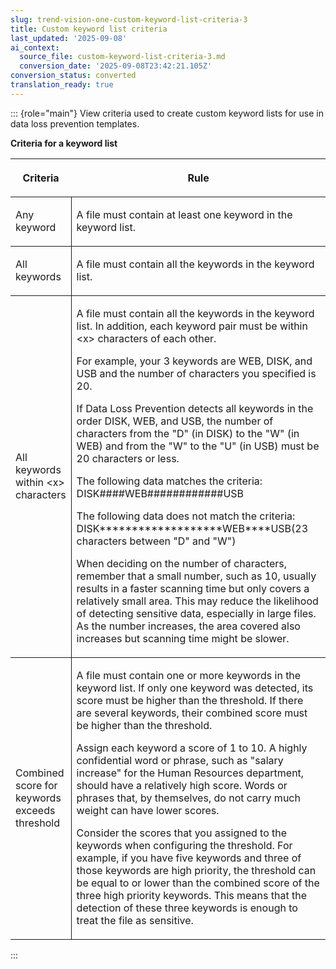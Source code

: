 ```yaml
---
slug: trend-vision-one-custom-keyword-list-criteria-3
title: Custom keyword list criteria
last_updated: '2025-09-08'
ai_context:
  source_file: custom-keyword-list-criteria-3.md
  conversion_date: '2025-09-08T23:42:21.105Z'
conversion_status: converted
translation_ready: true
---
```


::: {role="main"}
View criteria used to create custom keyword lists for use in data loss prevention templates.

**Criteria for a keyword list**

<table>
<colgroup>
<col style="width: 19%" />
<col style="width: 81%" />
</colgroup>
<thead>
<tr>
<th><p>Criteria</p></th>
<th><p>Rule</p></th>
</tr>
</thead>
<tbody>
<tr>
<td style="border-bottom-width: 1px; border-bottom-style: solid; border-right-width: 1px; border-right-style: solid">Any keyword</td>
<td style="border-bottom-width: 1px; border-bottom-style: solid"><p>A file must contain at least one keyword in the keyword list.</p></td>
</tr>
<tr>
<td style="border-bottom-width: 1px; border-bottom-style: solid; border-right-width: 1px; border-right-style: solid"><p>All keywords</p></td>
<td style="border-bottom-width: 1px; border-bottom-style: solid"><p>A file must contain all the keywords in the keyword list.</p></td>
</tr>
<tr>
<td style="border-bottom-width: 1px; border-bottom-style: solid; border-right-width: 1px; border-right-style: solid"><p>All keywords within &lt;x&gt; characters</p></td>
<td style="border-bottom-width: 1px; border-bottom-style: solid"><p>A file must contain all the keywords in the keyword list. In addition, each keyword pair must be within &lt;x&gt; characters of each other.</p>
<p>For example, your 3 keywords are WEB, DISK, and USB and the number of characters you specified is 20.</p>
<p>If Data Loss Prevention detects all keywords in the order DISK, WEB, and USB, the number of characters from the "D" (in DISK) to the "W" (in WEB) and from the "W" to the "U" (in USB) must be 20 characters or less.</p>
<p>The following data matches the criteria: DISK####WEB############USB</p>
<p>The following data does not match the criteria: DISK*******************WEB****USB(23 characters between "D" and "W")</p>
<p>When deciding on the number of characters, remember that a small number, such as 10, usually results in a faster scanning time but only covers a relatively small area. This may reduce the likelihood of detecting sensitive data, especially in large files. As the number increases, the area covered also increases but scanning time might be slower.</p></td>
</tr>
<tr>
<td style="border-right-width: 1px; border-right-style: solid"><p>Combined score for keywords exceeds threshold</p></td>
<td><p>A file must contain one or more keywords in the keyword list. If only one keyword was detected, its score must be higher than the threshold. If there are several keywords, their combined score must be higher than the threshold.</p>
<p>Assign each keyword a score of 1 to 10. A highly confidential word or phrase, such as "salary increase" for the Human Resources department, should have a relatively high score. Words or phrases that, by themselves, do not carry much weight can have lower scores.</p>
<p>Consider the scores that you assigned to the keywords when configuring the threshold. For example, if you have five keywords and three of those keywords are high priority, the threshold can be equal to or lower than the combined score of the three high priority keywords. This means that the detection of these three keywords is enough to treat the file as sensitive.</p></td>
</tr>
</tbody>
</table>
:::
